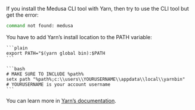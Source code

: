 
If you install the Medusa CLI tool with Yarn, then try to use the CLI tool but get the error:

```bash noReport
command not found: medusa
```

You have to add Yarn’s install location to the PATH variable:

<CodeTabs group="operating-systems">
  <CodeTab label="MacOS / Linux" value="unix">

    ```plain
    export PATH="$(yarn global bin):$PATH
    ```

  </CodeTab>
  <CodeTab label="Windows" value="windows">

    ```bash
    # MAKE SURE TO INCLUDE %path%
    setx path "%path%;c:\\users\\YOURUSERNAME\\appdata\\local\\yarnbin"
    # YOURUSERNAME is your account username
    ```

  </CodeTab>
</CodeTabs>

You can learn more in [Yarn’s documentation](https://classic.yarnpkg.com/en/docs/cli/global#adding-the-install-location-to-your-path).